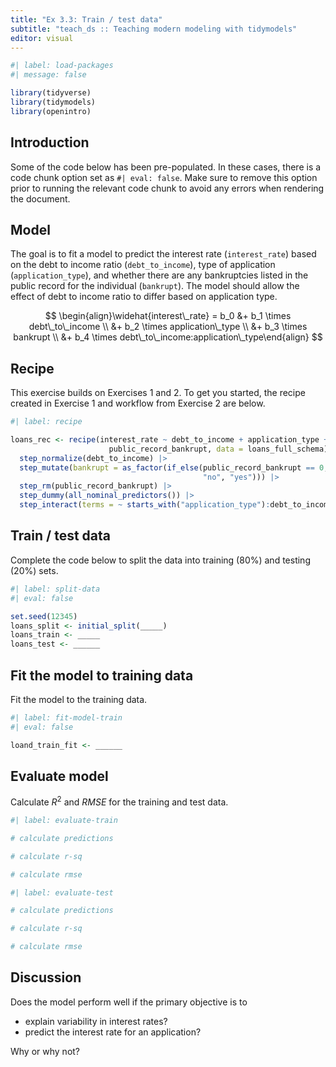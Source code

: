 ```yaml
---
title: "Ex 3.3: Train / test data"
subtitle: "teach_ds :: Teaching modern modeling with tidymodels"
editor: visual
---
```


```r
#| label: load-packages
#| message: false

library(tidyverse)
library(tidymodels)
library(openintro)
```

## Introduction

Some of the code below has been pre-populated.
In these cases, there is a code chunk option set as `#| eval: false`.
Make sure to remove this option prior to running the relevant code chunk to avoid any errors when rendering the document.

## Model

The goal is to fit a model to predict the interest rate (`interest_rate`) based on the debt to income ratio (`debt_to_income`), type of application (`application_type`), and whether there are any bankruptcies listed in the public record for the individual (`bankrupt`).
The model should allow the effect of debt to income ratio to differ based on application type.

$$
\begin{align}\widehat{interest\_rate} = b_0 &+ b_1 \times debt\_to\_income \\ &+ b_2 \times application\_type \\ &+ b_3 \times bankrupt \\ &+ b_4 \times debt\_to\_income:application\_type\end{align}
$$

## Recipe

This exercise builds on Exercises 1 and 2.
To get you started, the recipe created in Exercise 1 and workflow from Exercise 2 are below.

```r
#| label: recipe

loans_rec <- recipe(interest_rate ~ debt_to_income + application_type + 
                      public_record_bankrupt, data = loans_full_schema) |>
  step_normalize(debt_to_income) |>
  step_mutate(bankrupt = as_factor(if_else(public_record_bankrupt == 0, 
                                           "no", "yes"))) |>
  step_rm(public_record_bankrupt) |>
  step_dummy(all_nominal_predictors()) |>
  step_interact(terms = ~ starts_with("application_type"):debt_to_income)
```

## Train / test data

Complete the code below to split the data into training (80%) and testing (20%) sets.

```r
#| label: split-data
#| eval: false 

set.seed(12345)
loans_split <- initial_split(_____)
loans_train <- _____
loans_test <- ______
```

## Fit the model to training data

Fit the model to the training data.

```r
#| label: fit-model-train
#| eval: false 

loand_train_fit <- ______
```

## Evaluate model

Calculate $R^2$ and $RMSE$ for the training and test data.

```r
#| label: evaluate-train

# calculate predictions 

# calculate r-sq

# calculate rmse

```

```r
#| label: evaluate-test

# calculate predictions 

# calculate r-sq

# calculate rmse
```

## Discussion

Does the model perform well if the primary objective is to

-   explain variability in interest rates?
-   predict the interest rate for an application?

Why or why not?
